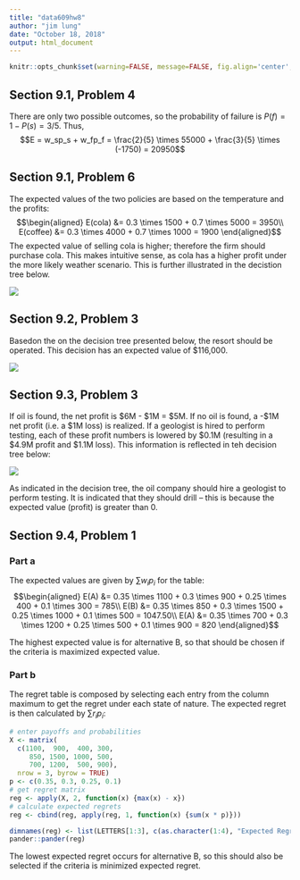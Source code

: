 ```yaml
---
title: "data609hw8"
author: "jim lung"
date: "October 18, 2018"
output: html_document
---
```


```r
knitr::opts_chunk$set(warning=FALSE, message=FALSE, fig.align='center', comment=NA, echo=FALSE)
```

## Section 9.1, Problem 4
There are only two possible outcomes, so the probability of failure is $P(f) = 1 - P(s) = 3/5$.  Thus, $$E = w_sp_s + w_fp_f = \frac{2}{5} \times 55000 + \frac{3}{5} \times (-1750) = 20950$$


## Section 9.1, Problem 6
The expected values of the two policies are based on the temperature and the profits:
$$\begin{aligned}
E(cola) &= 0.3 \times 1500 + 0.7 \times 5000 = 3950\\
E(coffee) &= 0.3 \times 4000 + 0.7 \times 1000 = 1900
\end{aligned}$$
The expected value of selling cola is higher; therefore the firm should purchase cola.  This makes intuitive sense, as cola has a higher profit under the more likely weather scenario.  This is further illustrated in the decistion tree below.

![](1.png)


## Section 9.2, Problem 3
Basedon the on the decision tree presented below, the resort should be operated.  This decision has an expected value of \$116,000.

![](2.png)


\newpage
## Section 9.3, Problem 3
If oil is found, the net profit is \$6M - \$1M = \$5M.  If no oil is found, a -\$1M net profit (i.e. a \$1M loss) is realized.  If a geologist is hired to perform testing, each of these profit numbers is lowered by \$0.1M (resulting in a \$4.9M profit and \$1.1M loss).  This information is reflected in teh decision tree below:

![](3.png)

As indicated in the decision tree, the oil company should hire a geologist to perform testing.  It is indicated that they should drill -- this is because the expected value (profit) is greater than 0.


\newpage
## Section 9.4, Problem 1
### Part a
The expected values are given by $\sum w_ip_i$ for the table:
$$\begin{aligned}
E(A) &= 0.35 \times 1100 + 0.3 \times  900 + 0.25 \times  400 + 0.1 \times 300 = 785\\
E(B) &= 0.35 \times  850 + 0.3 \times 1500 + 0.25 \times 1000 + 0.1 \times 500 = 1047.50\\
E(A) &= 0.35 \times  700 + 0.3 \times 1200 + 0.25 \times  500 + 0.1 \times 900 = 820
\end{aligned}$$

The highest expected value is for alternative B, so that should be chosen if the criteria is maximized expected value.

### Part b
The regret table is composed by selecting each entry from the column maximum to get the regret under each state of nature.  The expected regret is then calculated by $\sum r_ip_i$:

```r
# enter payoffs and probabilities
X <- matrix(
  c(1100,  900,  400, 300,
     850, 1500, 1000, 500,
     700, 1200,  500, 900),
  nrow = 3, byrow = TRUE)
p <- c(0.35, 0.3, 0.25, 0.1)
# get regret matrix
reg <- apply(X, 2, function(x) {max(x) - x})
# calculate expected regrets
reg <- cbind(reg, apply(reg, 1, function(x) {sum(x * p)}))
```

```r
dimnames(reg) <- list(LETTERS[1:3], c(as.character(1:4), "Expected Regret"))
pander::pander(reg)
```

The lowest expected regret occurs for alternative B, so this should also be selected if the criteria is minimized expected regret.